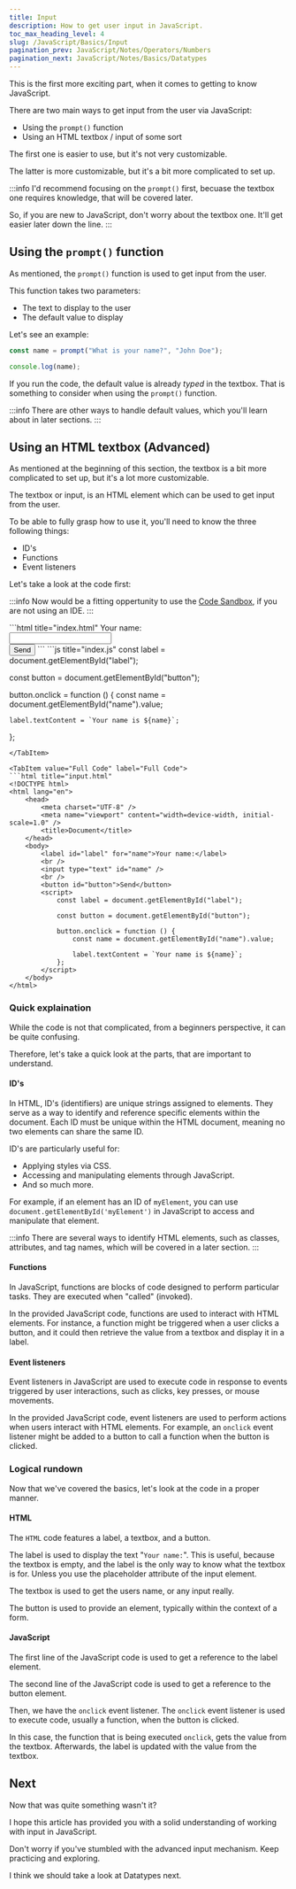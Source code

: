 ```yaml
---
title: Input
description: How to get user input in JavaScript.
toc_max_heading_level: 4
slug: /JavaScript/Basics/Input
pagination_prev: JavaScript/Notes/Operators/Numbers
pagination_next: JavaScript/Notes/Basics/Datatypes
---
```



This is the first more exciting part, when it comes to getting to know JavaScript.

There are two main ways to get input from the user via JavaScript:

- Using the `prompt()` function
- Using an HTML textbox / input of some sort

The first one is easier to use, but it's not very customizable.

The latter is more customizable, but it's a bit more complicated to set up.

:::info
I'd recommend focusing on the `prompt()` first, becuase the textbox one requires knowledge, that will be covered later.

So, if you are new to JavaScript, don't worry about the textbox one. It'll get easier later down the line.
:::

## Using the `prompt()` function

As mentioned, the `prompt()` function is used to get input from the user.

This function takes two parameters:

- The text to display to the user
- The default value to display

Let's see an example:

```js title="Input.js"
const name = prompt("What is your name?", "John Doe");

console.log(name);
```

If you run the code, the default value is already _typed_ in the textbox. That is something to consider when using the `prompt()` function.

:::info
There are other ways to handle default values, which you'll learn about in later sections.
:::

## Using an HTML textbox (<span className="font-bold text-yellow-700 dark:text-yellow-500">Advanced</span>)

As mentioned at the beginning of this section, the textbox is a bit more complicated to set up, but it's a lot more customizable.

The textbox or input, is an HTML element which can be used to get input from the user.

To be able to fully grasp how to use it, you'll need to know the three following things:

- ID's
- Functions
- Event listeners

Let's take a look at the code first:

:::info
Now would be a fitting oppertunity to use the [Code Sandbox](/JavaScript-Note-Collection/docs/JavaScript/Code%20Sandbox), if you are not using an IDE.
:::

<Tabs>
<TabItem value="HTML Code" label="HTML Code">
```html title="index.html"
<!DOCTYPE html>
<html lang="en">
    <head>
        <meta charset="UTF-8" />
        <meta name="viewport" content="width=device-width, initial-scale=1.0" />
        <title>Document</title>
    </head>
    <body>
        <label id="label" for="name">Your name:</label>
        <br />
        <input type="text" id="name" />
        <br />
        <button id="button">Send</button>
        <script src="index.js"></script>
    </body>
</html>
```
</TabItem>

<TabItem value="JavaScript Code" label="JavaScript Code">
```js title="index.js"
const label = document.getElementById("label");

const button = document.getElementById("button");

button.onclick = function () {
    const name = document.getElementById("name").value;

    label.textContent = `Your name is ${name}`;
};
```
</TabItem>

<TabItem value="Full Code" label="Full Code">
```html title="input.html"
<!DOCTYPE html>
<html lang="en">
    <head>
        <meta charset="UTF-8" />
        <meta name="viewport" content="width=device-width, initial-scale=1.0" />
        <title>Document</title>
    </head>
    <body>
        <label id="label" for="name">Your name:</label>
        <br />
        <input type="text" id="name" />
        <br />
        <button id="button">Send</button>
        <script>
            const label = document.getElementById("label");

            const button = document.getElementById("button");

            button.onclick = function () {
                const name = document.getElementById("name").value;

                label.textContent = `Your name is ${name}`;
            };
        </script>
    </body>
</html>
```
</TabItem>
</Tabs>

### Quick explaination

While the code is not that complicated, from a beginners perspective, it can be quite confusing.

Therefore, let's take a quick look at the parts, that are important to understand.

#### ID's

In HTML, ID's (identifiers) are unique strings assigned to elements.
They serve as a way to identify and reference specific elements within the document.
Each ID must be unique within the HTML document, meaning no two elements can share the same ID.

ID's are particularly useful for:

-   Applying styles via CSS.
-   Accessing and manipulating elements through JavaScript.
-   And so much more.

For example, if an element has an ID of `myElement`, you can use `document.getElementById('myElement')` in JavaScript to access and manipulate that element.

:::info
There are several ways to identify HTML elements, such as classes, attributes, and tag names, which will be covered in a later section.
:::

#### Functions

In JavaScript, functions are blocks of code designed to perform particular tasks.
They are executed when "called" (invoked).

In the provided JavaScript code, functions are used to interact with HTML elements.
For instance, a function might be triggered when a user clicks a button, and it could then retrieve the value from a textbox and display it in a label.

#### Event listeners

Event listeners in JavaScript are used to execute code in response to events triggered by user interactions, such as clicks, key presses, or mouse movements.

In the provided JavaScript code, event listeners are used to perform actions when users interact with HTML elements.
For example, an `onclick` event listener might be added to a button to call a function when the button is clicked.

### Logical rundown

Now that we've covered the basics, let's look at the code in a proper manner.

#### HTML

The `HTML` code features a label, a textbox, and a button.

The label is used to display the text "`Your name:`".
This is useful, because the textbox is empty, and the label is the only way to know what the textbox is for.
Unless you use the placeholder attribute of the input element.

The textbox is used to get the users name, or any input really.

The button is used to provide an element, typically within the context of a form.

#### JavaScript

The first line of the JavaScript code is used to get a reference to the label element.

The second line of the JavaScript code is used to get a reference to the button element.

Then, we have the `onclick` event listener.
The `onclick` event listener is used to execute code, usually a function, when the button is clicked.

In this case, the function that is being executed `onclick`, gets the value from the textbox.
Afterwards, the label is updated with the value from the textbox.

## Next

Now that was quite something wasn't it?

I hope this article has provided you with a solid understanding of working with input in JavaScript.

Don't worry if you've stumbled with the advanced input mechanism.
Keep practicing and exploring.

I think we should take a look at Datatypes next.